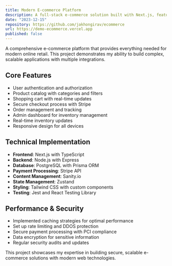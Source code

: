 ```yaml
---
title: Modern E-commerce Platform
description: A full-stack e-commerce solution built with Next.js, featuring a headless CMS, Stripe integration, and a modern shopping experience. Includes real-time inventory management, user authentication, and order tracking.
date: "2023-12-15"
repository: https://github.com/jakhongirav/ecommerce
url: https://demo-ecommerce.vercel.app
published: false
---
```


A comprehensive e-commerce platform that provides everything needed for modern online retail. This project demonstrates my ability to build complex, scalable applications with multiple integrations.

## Core Features

- User authentication and authorization
- Product catalog with categories and filters
- Shopping cart with real-time updates
- Secure checkout process with Stripe
- Order management and tracking
- Admin dashboard for inventory management
- Real-time inventory updates
- Responsive design for all devices

## Technical Implementation

- **Frontend**: Next.js with TypeScript
- **Backend**: Node.js with Express
- **Database**: PostgreSQL with Prisma ORM
- **Payment Processing**: Stripe API
- **Content Management**: Sanity.io
- **State Management**: Zustand
- **Styling**: Tailwind CSS with custom components
- **Testing**: Jest and React Testing Library

## Performance & Security

- Implemented caching strategies for optimal performance
- Set up rate limiting and DDOS protection
- Secure payment processing with PCI compliance
- Data encryption for sensitive information
- Regular security audits and updates

This project showcases my expertise in building secure, scalable e-commerce solutions with modern web technologies.
